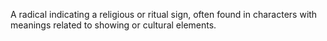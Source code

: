 A radical indicating a religious or ritual sign, often found in characters with meanings related to showing or cultural elements.
